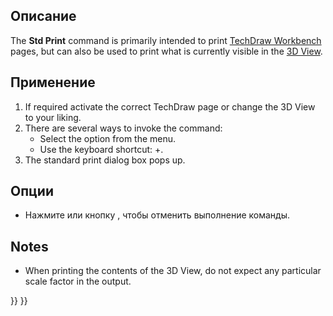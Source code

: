 <languages/>

{{Docnav/ru
|[[Std_ProjectInfo/ru|Команда "Информация о проекте..."]]
|[[Std_PrintPreview/ru|Команда "Предварительный просмотр..."]]
|[[Std_File_Menu/ru|Меню "Файл"]]
|IconL=Std_ProjectInfo.svg
|IconR=Std_PrintPreview.svg
|IconC=Freecad.svg
}}

{{GuiCommand/ru
|Name=Std Print
|Name/ru=Std Print
|MenuLocation=Файл → Печать...
|Workbenches=All
|Shortcut={{KEY|Ctrl}}+{{KEY|P}}
|SeeAlso=[[Std_PrintPreview/ru|Предварительный просмотр...]], [[Std_PrintPdf/ru|Std PrintPdf]], [[Std_Export/ru|Std Export]], [[Std_ViewScreenShot/ru|Std ViewScreenShot]]
}}

<span id="Description"></span>
==Описание==

The '''Std Print''' command is primarily intended to print [[TechDraw_Workbench|TechDraw Workbench]] pages, but can also be used to print what is currently visible in the [[3D_View|3D View]].

<span id="Usage"></span>
==Применение==

# If required activate the correct TechDraw page or change the 3D View to your liking.
# There are several ways to invoke the command:
#* Select the {{MenuCommand|File → [[Image:Std_Print.svg|16px]] Print}} option from the menu.
#* Use the keyboard shortcut: {{KEY|Ctrl}}+{{KEY|P}}.
# The standard print dialog box pops up.

<span id="Options"></span>
==Опции==

* Нажмите {{KEY|Esc}} или кнопку {{Button|Отмена}}, чтобы отменить выполнение команды.

==Notes==

* When printing the contents of the 3D View, do not expect any particular scale factor in the output.


{{Docnav/ru
|[[Std_ProjectInfo/ru|Команда "Информация о проекте..."]]
|[[Std_PrintPreview/ru|Команда "Предварительный просмотр..."]]
|[[Std_File_Menu/ru|Меню "Файл"]]
|IconL=Std_ProjectInfo.svg
|IconR=Std_PrintPreview.svg
|IconC=Freecad.svg
}}

{{Std_Base_navi{{#translation:}}}}
{{Userdocnavi{{#translation:}}}}